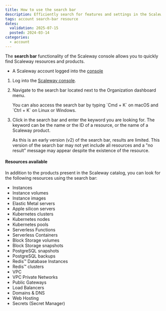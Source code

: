 ```yaml
---
title: How to use the search bar
description: Efficiently search for features and settings in the Scaleway console.
tags: account search-bar resource
dates:
  validation: 2025-07-15
  posted: 2024-03-14
categories:
  - account
---
```



The **search bar** functionality of the Scaleway console allows you to quickly find Scaleway resources and products.

<Requirements />

- A Scaleway account logged into the [console](https://console.scaleway.com)

1. Log into the [Scaleway console](https://console.scaleway.com).

2. Navigate to the search bar located next to the Organization dashboard menu.

    <Message type="tip">
      You can also access the search bar by typing `Cmd + K` on macOS and `Ctrl + K` on Linux or Windows.
    </Message>

3. Click in the search bar and enter the keyword you are looking for. The keyword can be the name or the ID of a resource, or the name of a Scaleway product.

    <Message type="note">
    As this is an early version (v2) of the search bar, results are limited. This version of the search bar may not yet include all resources and a "no result" message may appear despite the existence of the resource.
    </Message>

#### Resources available

In addition to the products present in the Scaleway catalog, you can look for the following resources using the search bar:

- Instances
- Instance volumes
- Instance images
- Elastic Metal servers
- Apple silicon servers
- Kubernetes clusters
- Kubernetes nodes
- Kubernetes pools
- Serverless Functions
- Serverless Containers
- Block Storage volumes
- Block Storage snapshots
- PostgreSQL snapshots
- PostgreSQL backups
- Redis™ Database Instances
- Redis™ clusters
- VPC
- VPC Private Networks
- Public Gateways
- Load Balancers
- Domains & DNS
- Web Hosting
- Secrets (Secret Manager)
